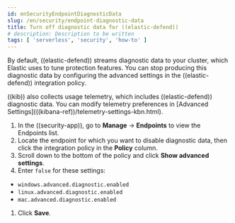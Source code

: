 ```yaml
---
id: enSecurityEndpointDiagnosticData
slug: /en/security/endpoint-diagnostic-data
title: Turn off diagnostic data for ((elastic-defend))
# description: Description to be written
tags: [ 'serverless', 'security', 'how-to' ]
---
```


<div id="endpoint-diagnostic-data"></div>

By default, ((elastic-defend)) streams diagnostic data to your cluster, which Elastic uses to tune protection features. You can stop producing this diagnostic data by configuring the advanced settings in the ((elastic-defend)) integration policy.

<DocCallOut title="Note">
((kib)) also collects usage telemetry, which includes ((elastic-defend)) diagnostic data. You can modify telemetry preferences in [Advanced Settings](((kibana-ref))/telemetry-settings-kbn.html).
</DocCallOut>

1. In the ((security-app)), go to **Manage** -> **Endpoints** to view the Endpoints list.
1. Locate the endpoint for which you want to disable diagnostic data, then click the integration policy in the **Policy** column.
1. Scroll down to the bottom of the policy and click **Show advanced settings**.
1. Enter `false` for these settings:
  * `windows.advanced.diagnostic.enabled`
  * `linux.advanced.diagnostic.enabled`
  * `mac.advanced.diagnostic.enabled`
1. Click **Save**.

